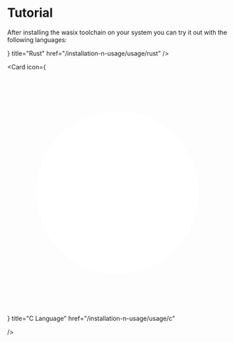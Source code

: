 # Tutorial

After installing the wasix toolchain on your system you can try it out with the following languages:


<Cards>
  <Card
    icon={
      <svg viewBox="0 0 32 32" className=" transform scale-[160%]">
        <path
          fill="currentColor"
          d="M23.738 16.031l-0.873-0.54c-0.007-0.085-0.015-0.17-0.025-0.254l0.75-0.7c0.076-0.071 0.11-0.176 0.090-0.278s-0.092-0.187-0.189-0.223l-0.959-0.359c-0.024-0.083-0.049-0.165-0.075-0.248l0.598-0.831c0.061-0.084 0.073-0.194 0.034-0.291s-0.127-0.165-0.229-0.182l-1.011-0.165c-0.039-0.077-0.080-0.152-0.122-0.227l0.425-0.933c0.043-0.095 0.035-0.205-0.024-0.292s-0.155-0.137-0.26-0.133l-1.026 0.036c-0.053-0.066-0.107-0.132-0.162-0.197l0.236-1c0.024-0.102-0.006-0.208-0.080-0.282s-0.18-0.104-0.281-0.080l-0.999 0.236c-0.065-0.055-0.131-0.109-0.197-0.162l0.036-1.026c0.004-0.104-0.047-0.203-0.133-0.26s-0.197-0.067-0.291-0.024l-0.933 0.425c-0.075-0.041-0.151-0.082-0.227-0.122l-0.165-1.011c-0.017-0.103-0.085-0.19-0.182-0.229s-0.206-0.027-0.29 0.034l-0.831 0.598c-0.082-0.026-0.164-0.051-0.247-0.075l-0.359-0.959c-0.036-0.098-0.121-0.17-0.223-0.19s-0.207 0.014-0.278 0.090l-0.7 0.751c-0.084-0.009-0.169-0.018-0.254-0.025l-0.54-0.873c-0.055-0.088-0.152-0.142-0.256-0.142s-0.201 0.054-0.255 0.142l-0.54 0.873c-0.085 0.007-0.17 0.016-0.255 0.025l-0.7-0.751c-0.071-0.076-0.176-0.11-0.278-0.090s-0.187 0.092-0.223 0.19l-0.359 0.959c-0.083 0.024-0.165 0.049-0.247 0.075l-0.831-0.598c-0.085-0.061-0.195-0.074-0.291-0.034s-0.165 0.127-0.181 0.229l-0.165 1.011c-0.076 0.039-0.152 0.080-0.227 0.122l-0.933-0.425c-0.095-0.043-0.205-0.034-0.292 0.024s-0.137 0.156-0.133 0.26l0.036 1.026c-0.066 0.053-0.132 0.107-0.197 0.162l-1-0.236c-0.101-0.024-0.208 0.007-0.281 0.080s-0.104 0.18-0.080 0.282l0.236 1c-0.055 0.065-0.109 0.13-0.162 0.197l-1.026-0.036c-0.104-0.003-0.202 0.047-0.26 0.133s-0.067 0.197-0.024 0.292l0.425 0.933c-0.041 0.075-0.082 0.15-0.122 0.227l-1.011 0.165c-0.103 0.017-0.189 0.085-0.229 0.182s-0.027 0.206 0.034 0.291l0.598 0.831c-0.026 0.082-0.051 0.165-0.075 0.248l-0.959 0.359c-0.097 0.036-0.169 0.121-0.189 0.223s0.014 0.207 0.090 0.278l0.75 0.7c-0.009 0.085-0.018 0.169-0.025 0.254l-0.873 0.54c-0.088 0.055-0.142 0.151-0.142 0.256s0.054 0.201 0.142 0.255l0.873 0.54c0.007 0.085 0.016 0.17 0.025 0.254l-0.75 0.7c-0.076 0.071-0.11 0.176-0.090 0.278s0.092 0.186 0.189 0.223l0.959 0.359c0.024 0.083 0.049 0.166 0.075 0.248l-0.598 0.831c-0.061 0.085-0.074 0.194-0.034 0.29s0.127 0.165 0.229 0.182l1.011 0.165c0.039 0.077 0.080 0.152 0.122 0.227l-0.425 0.932c-0.043 0.095-0.034 0.205 0.024 0.292s0.157 0.137 0.26 0.133l1.026-0.036c0.053 0.067 0.107 0.132 0.162 0.197l-0.236 1c-0.024 0.102 0.006 0.207 0.080 0.281s0.18 0.104 0.281 0.080l1-0.235c0.065 0.055 0.131 0.109 0.197 0.162l-0.036 1.027c-0.004 0.104 0.047 0.203 0.133 0.26s0.197 0.067 0.292 0.023l0.933-0.425c0.075 0.042 0.151 0.082 0.227 0.122l0.165 1.011c0.017 0.103 0.085 0.19 0.182 0.229s0.206 0.027 0.291-0.033l0.831-0.599c0.082 0.026 0.165 0.051 0.248 0.075l0.359 0.959c0.036 0.097 0.121 0.169 0.223 0.189s0.207-0.014 0.278-0.090l0.7-0.75c0.084 0.010 0.17 0.018 0.255 0.025l0.54 0.873c0.054 0.088 0.151 0.142 0.255 0.142s0.201-0.054 0.255-0.142l0.54-0.873c0.085-0.007 0.17-0.016 0.254-0.025l0.7 0.75c0.071 0.076 0.176 0.11 0.278 0.090s0.186-0.092 0.223-0.189l0.359-0.959c0.083-0.024 0.166-0.049 0.248-0.075l0.831 0.599c0.084 0.061 0.194 0.073 0.29 0.033s0.165-0.127 0.182-0.229l0.165-1.011c0.076-0.040 0.152-0.081 0.227-0.122l0.933 0.425c0.095 0.043 0.205 0.035 0.291-0.023s0.137-0.156 0.133-0.26l-0.036-1.027c0.066-0.053 0.132-0.107 0.197-0.162l1 0.235c0.101 0.024 0.208-0.006 0.281-0.080s0.104-0.18 0.080-0.281l-0.235-1c0.055-0.065 0.109-0.13 0.162-0.197l1.026 0.036c0.104 0.004 0.203-0.046 0.26-0.133s0.067-0.197 0.023-0.292l-0.425-0.932c0.041-0.075 0.082-0.151 0.122-0.227l1.011-0.165c0.103-0.016 0.189-0.085 0.229-0.182s0.027-0.206-0.034-0.29l-0.598-0.831c0.026-0.082 0.051-0.165 0.075-0.248l0.959-0.359c0.097-0.037 0.169-0.121 0.189-0.223 0.021-0.102-0.013-0.207-0.090-0.278l-0.75-0.7c0.009-0.085 0.017-0.169 0.025-0.254l0.873-0.54c0.088-0.054 0.142-0.151 0.142-0.255s-0.054-0.201-0.142-0.256zM17.895 23.272c-0.333-0.072-0.545-0.401-0.474-0.735s0.4-0.547 0.733-0.474c0.334 0.071 0.546 0.4 0.474 0.734s-0.4 0.546-0.733 0.475zM17.598 21.266c-0.304-0.065-0.603 0.128-0.668 0.433l-0.31 1.447c-0.957 0.434-2.018 0.675-3.137 0.675-1.144 0-2.229-0.253-3.203-0.706l-0.31-1.446c-0.065-0.304-0.364-0.498-0.668-0.433l-1.277 0.274c-0.237-0.244-0.457-0.504-0.66-0.778h6.213c0.070 0 0.117-0.013 0.117-0.077v-2.198c0-0.064-0.047-0.077-0.117-0.077h-1.817v-1.393h1.965c0.179 0 0.959 0.051 1.208 1.048 0.078 0.306 0.25 1.304 0.367 1.623 0.117 0.358 0.592 1.073 1.099 1.073h3.096c0.035 0 0.073-0.004 0.112-0.011-0.215 0.292-0.45 0.568-0.704 0.826l-1.306-0.281zM9.006 23.242c-0.333 0.072-0.662-0.141-0.733-0.475s0.141-0.663 0.474-0.735c0.333-0.071 0.662 0.141 0.733 0.475s-0.141 0.663-0.474 0.735zM6.649 13.685c0.138 0.312-0.002 0.678-0.314 0.816s-0.676-0.002-0.815-0.315c-0.138-0.312 0.002-0.677 0.314-0.816s0.676 0.002 0.815 0.315zM5.925 15.402l1.33-0.591c0.284-0.126 0.412-0.459 0.286-0.744l-0.274-0.62h1.077v4.856h-2.174c-0.189-0.663-0.29-1.362-0.29-2.085 0-0.276 0.015-0.549 0.043-0.817zM11.762 14.931v-1.431h2.566c0.133 0 0.936 0.153 0.936 0.754 0 0.499-0.616 0.677-1.123 0.677l-2.379 0zM21.085 16.219c0 0.19-0.007 0.378-0.021 0.564h-0.78c-0.078 0-0.11 0.051-0.11 0.128v0.358c0 0.843-0.476 1.027-0.892 1.073-0.397 0.045-0.837-0.166-0.891-0.409-0.234-1.316-0.624-1.597-1.24-2.083 0.765-0.485 1.56-1.201 1.56-2.16 0-1.035-0.71-1.687-1.193-2.006-0.679-0.447-1.43-0.537-1.632-0.537h-8.067c1.094-1.221 2.576-2.085 4.253-2.4l0.951 0.998c0.215 0.225 0.571 0.233 0.796 0.018l1.064-1.018c2.229 0.415 4.117 1.803 5.204 3.707l-0.728 1.645c-0.126 0.285 0.003 0.618 0.287 0.744l1.402 0.623c0.024 0.249 0.037 0.501 0.037 0.755zM13.024 7.899c0.246-0.236 0.637-0.227 0.873 0.020s0.226 0.639-0.021 0.874c-0.246 0.236-0.637 0.227-0.873-0.020s-0.226-0.638 0.021-0.874zM20.252 13.715c0.138-0.312 0.503-0.453 0.815-0.315s0.452 0.504 0.314 0.816c-0.138 0.312-0.503 0.453-0.815 0.315s-0.452-0.504-0.314-0.816z"
        />
      </svg>
    }
    title="Rust"
    href="/installation-n-usage/usage/rust"
  />

  <Card 
    icon={
      <svg viewBox="0 0 38 42">
    <path
      fill="#283593"
      fillRule="evenodd"
      d="M17.903.286a2.247 2.247 0 0 1 2.193 0L36.903 9.72A2.12 2.12 0 0 1 38 11.566v18.867c0 .762-.418 1.466-1.097 1.847l-16.807 9.434a2.247 2.247 0 0 1-2.193 0L1.096 32.28A2.122 2.122 0 0 1 0 30.434V11.567c0-.762.418-1.466 1.097-1.847C4.451 7.837 14.549 2.17 17.903.286z"
      clipRule="evenodd"
      style={{
        fill: "#004482",
        fillOpacity: 1,
      }}
    />
    <path
      fill="#5c6bc0"
      fillRule="evenodd"
      d="M.304 31.404C.038 31.048 0 30.71 0 30.255V11.496c0-.758.417-1.458 1.094-1.836L17.842.28c.677-.379 1.594-.37 2.271.008 3.343 1.872 13.371 7.46 16.714 9.331.27.152.476.335.66.576z"
      clipRule="evenodd"
      style={{
        fill: "#659ad2",
        fillOpacity: 1,
      }}
    />
    <path
      fill="#fff"
      fillRule="evenodd"
      d="M19 7c7.727 0 14 6.273 14 14s-6.273 14-14 14S5 28.727 5 21 11.273 7 19 7zm0 7c3.863 0 7 3.136 7 7 0 3.863-3.137 7-7 7s-7-3.137-7-7c0-3.864 3.136-7 7-7z"
      clipRule="evenodd"
    />
    <path
      fill="#3949ab"
      fillRule="evenodd"
      d="M37.485 10.205c.516.483.506 1.211.506 1.784 0 3.795-.032 14.59.009 18.384.004.396-.127.813-.323 1.127L18.593 21z"
      clipRule="evenodd"
      style={{
        fill: "#00599c",
        fillOpacity: 1,
      }}
    />
  </svg>
  } title="C Language" href="/installation-n-usage/usage/c"

/>

</Cards>
